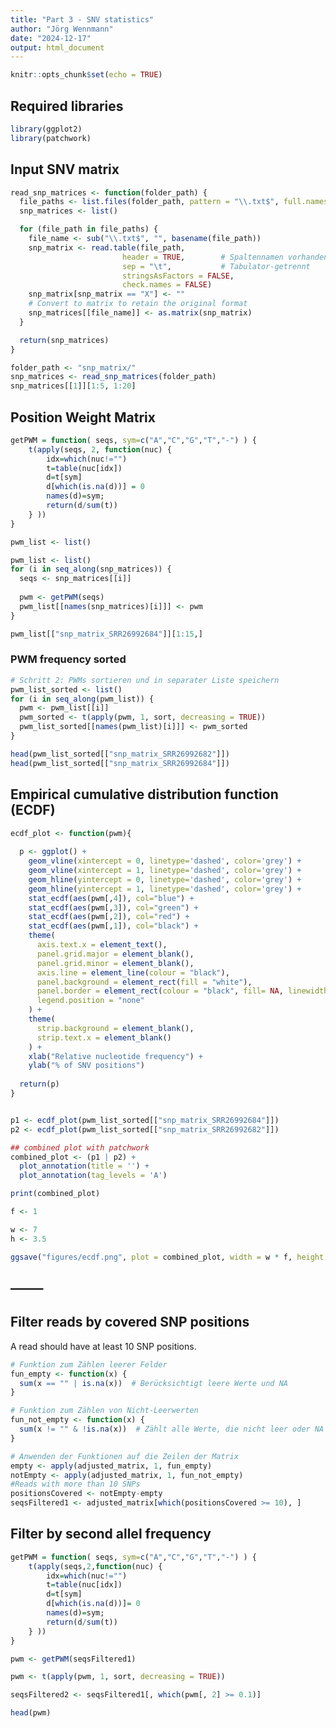 ```yaml
---
title: "Part 3 - SNV statistics"
author: "Jörg Wennmann"
date: "2024-12-17"
output: html_document
---
```


```r
knitr::opts_chunk$set(echo = TRUE)
```

## Required libraries

```r
library(ggplot2)
library(patchwork)
```

## Input SNV matrix

```r
read_snp_matrices <- function(folder_path) {
  file_paths <- list.files(folder_path, pattern = "\\.txt$", full.names = TRUE)
  snp_matrices <- list()

  for (file_path in file_paths) {
    file_name <- sub("\\.txt$", "", basename(file_path))
    snp_matrix <- read.table(file_path, 
                         header = TRUE,        # Spaltennamen vorhanden
                         sep = "\t",           # Tabulator-getrennt
                         stringsAsFactors = FALSE, 
                         check.names = FALSE)
    snp_matrix[snp_matrix == "X"] <- ""
    # Convert to matrix to retain the original format
    snp_matrices[[file_name]] <- as.matrix(snp_matrix)
  }

  return(snp_matrices)
}

folder_path <- "snp_matrix/"
snp_matrices <- read_snp_matrices(folder_path)
snp_matrices[[1]][1:5, 1:20]
```


## Position Weight Matrix 

```r
getPWM = function( seqs, sym=c("A","C","G","T","-") ) {
	t(apply(seqs, 2, function(nuc) {
		idx=which(nuc!="")
		t=table(nuc[idx])
		d=t[sym]
		d[which(is.na(d))] = 0
		names(d)=sym;
		return(d/sum(t))
	} ))
}

pwm_list <- list()

pwm_list <- list()
for (i in seq_along(snp_matrices)) {
  seqs <- snp_matrices[[i]]
  
  pwm <- getPWM(seqs)
  pwm_list[[names(snp_matrices)[i]]] <- pwm
}

pwm_list[["snp_matrix_SRR26992684"]][1:15,]
```
### PWM frequency sorted

```r
# Schritt 2: PWMs sortieren und in separater Liste speichern
pwm_list_sorted <- list()
for (i in seq_along(pwm_list)) {
  pwm <- pwm_list[[i]]
  pwm_sorted <- t(apply(pwm, 1, sort, decreasing = TRUE))
  pwm_list_sorted[[names(pwm_list)[i]]] <- pwm_sorted
}

head(pwm_list_sorted[["snp_matrix_SRR26992682"]])
head(pwm_list_sorted[["snp_matrix_SRR26992684"]])
```

## Empirical cumulative distribution function (ECDF)

```r
ecdf_plot <- function(pwm){
  
  p <- ggplot() + 
    geom_vline(xintercept = 0, linetype='dashed', color='grey') +
    geom_vline(xintercept = 1, linetype='dashed', color='grey') +
    geom_hline(yintercept = 0, linetype='dashed', color='grey') +
    geom_hline(yintercept = 1, linetype='dashed', color='grey') +
    stat_ecdf(aes(pwm[,4]), col="blue") +
    stat_ecdf(aes(pwm[,3]), col="green") +
    stat_ecdf(aes(pwm[,2]), col="red") +
    stat_ecdf(aes(pwm[,1]), col="black") +
    theme(
      axis.text.x = element_text(),
      panel.grid.major = element_blank(),
      panel.grid.minor = element_blank(),
      axis.line = element_line(colour = "black"),
      panel.background = element_rect(fill = "white"),
      panel.border = element_rect(colour = "black", fill= NA, linewidth = 1),
      legend.position = "none"
    ) +
    theme(
      strip.background = element_blank(),
      strip.text.x = element_blank()
    ) +
    xlab("Relative nucleotide frequency") +
    ylab("% of SNV positions")
  
  return(p)
}


p1 <- ecdf_plot(pwm_list_sorted[["snp_matrix_SRR26992684"]])
p2 <- ecdf_plot(pwm_list_sorted[["snp_matrix_SRR26992682"]])

## combined plot with patchwork
combined_plot <- (p1 | p2) +
  plot_annotation(title = '') +
  plot_annotation(tag_levels = 'A')

print(combined_plot)

f <- 1

w <- 7
h <- 3.5

ggsave("figures/ecdf.png", plot = combined_plot, width = w * f, height = h * f)
```

## --------

## Filter reads by covered SNP positions

A read should have at least 10 SNP positions.

```r
# Funktion zum Zählen leerer Felder
fun_empty <- function(x) {
  sum(x == "" | is.na(x))  # Berücksichtigt leere Werte und NA
}

# Funktion zum Zählen von Nicht-Leerwerten
fun_not_empty <- function(x) {
  sum(x != "" & !is.na(x))  # Zählt alle Werte, die nicht leer oder NA sind
}

# Anwenden der Funktionen auf die Zeilen der Matrix
empty <- apply(adjusted_matrix, 1, fun_empty)
notEmpty <- apply(adjusted_matrix, 1, fun_not_empty)
#Reads with more than 10 SNPs
positionsCovered <- notEmpty-empty
seqsFiltered1 <- adjusted_matrix[which(positionsCovered >= 10), ]
```



## Filter by second allel frequency

```r
getPWM = function( seqs, sym=c("A","C","G","T","-") ) {
	t(apply(seqs,2,function(nuc) {
		idx=which(nuc!="")
		t=table(nuc[idx])
		d=t[sym]
		d[which(is.na(d))]= 0
		names(d)=sym;
		return(d/sum(t))
	} ))
}

pwm <- getPWM(seqsFiltered1)

pwm <- t(apply(pwm, 1, sort, decreasing = TRUE))

seqsFiltered2 <- seqsFiltered1[, which(pwm[, 2] >= 0.1)]

head(pwm)
```







